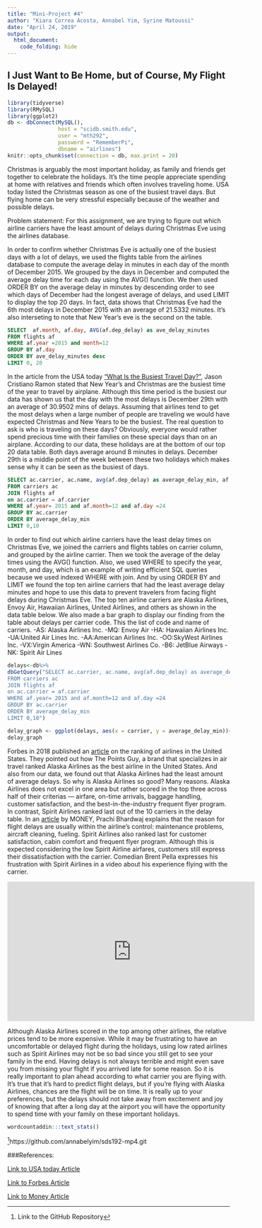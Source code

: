 ```yaml
---
title: "Mini-Project #4"
author: "Kiara Correa Acosta, Annabel Yim, Syrine Matoussi"
date: "April 24, 2019"
output:
  html_document:
    code_folding: hide
---
```

## I Just Want to Be Home, but of Course, My Flight Is Delayed!
```r
library(tidyverse)
library(RMySQL)
library(ggplot2)
db <- dbConnect(MySQL(), 
                host = "scidb.smith.edu", 
                user = "mth292", 
                password = "RememberPi", 
                dbname = "airlines")
knitr::opts_chunk$set(connection = db, max.print = 20)

```

Christmas is arguably the most important holiday, as family and friends get together to celebrate the holidays. It's the time people appreciate spending at home with relatives and friends which often involves traveling home. USA today listed the Christmas season as one of the busiest travel days. But flying home can be very stressful especially because of the weather and possible delays. 

Problem statement: For this assignment, we are trying to figure out which airline carriers have the least amount of delays during Christmas Eve using the airlines database. 

In order to confirm whether Christmas Eve is actually one of the busiest days with a lot of delays, we used the flights table from the airlines database to compute the average delay in minutes in each day of the month of December 2015. We grouped by the days in December and computed the average delay time for each day using the AVG() function. We then used ORDER BY on the average delay in minutes by descending order to see which days of December had the longest average of delays, and used LIMIT to display the top 20 days. In fact, data shows that Christmas Eve had the 6th most delays in December 2015 with an average of 21.5332 minutes. It's also interseting to note that New Year's eve is the second on the table. 


```sql
SELECT  af.month, af.day, AVG(af.dep_delay) as ave_delay_minutes
FROM flights af
WHERE af.year =2015 and month=12
GROUP BY af.day
ORDER BY ave_delay_minutes desc
LIMIT 0, 20
```

In the article from the USA today [“What Is the Busiest Travel Day?”](https://traveltips.usatoday.com/busiest-travel-day-108182.html), Jason Cristiano Ramon stated that New Year’s and Christmas are the busiest time of the year to travel by airplane. Although this time period is the busiest our data has shown us that the day with the most delays is December 29th with an average of 30.9502 mins of delays. Assuming that airlines tend to get the most delays when a large number of people are traveling we would have expected Christmas and New Years to be the busiest. The real question to ask is who is traveling on these days? Obviously, everyone would rather spend precious time with their families on these special days than on an airplane.  According to our data, these holidays are at the bottom of our top 20 data table. Both days average around 8 minutes in delays. December 29th is a middle point of the week between these two holidays which makes sense why it can be seen as the busiest of days.  
```sql
SELECT ac.carrier, ac.name, avg(af.dep_delay) as average_delay_min, af.year, af.month, af.day
FROM carriers ac
JOIN flights af
on ac.carrier = af.carrier
WHERE af.year= 2015 and af.month=12 and af.day =24
GROUP BY ac.carrier
ORDER BY average_delay_min
LIMIT 0,10
```
In order to find out which airline carriers have the least delay times on Christmas Eve, we joined the carriers and flights tables on carrier column, and grouped by the airline carrier. Then we took the average of the delay times using the AVG() function. Also, we used WHERE to specify the year, month, and day, which is an example of writing efficient SQL queries because we used indexed WHERE with join. And by using ORDER BY and LIMIT we found the top ten airline carriers that had the least average delay minutes and hope to use this data to prevent travelers from facing flight delays during Christmas Eve. The top ten airline carriers are Alaska Airlines, Envoy Air, Hawaiian Airlines, United Airlines, and others as shown in the data table below. We also made a bar graph to display our finding from the table about delays per carrier code. This the list of code and name of carriers.
-AS: Alaska Airlines Inc.
-MQ: Envoy Air
-HA: Hawaiian Airlines Inc.
-UA:United Air Lines Inc.
-AA:American Airlines Inc.
-OO:SkyWest Airlines Inc.
-VX:Virgin America
-WN: Southwest Airlines Co.
-B6: JetBlue Airways
-NK: Spirit Air Lines


```r
delays<-db%>%
dbGetQuery("SELECT ac.carrier, ac.name, avg(af.dep_delay) as average_delay_min, af.year, af.month, af.day
FROM carriers ac
JOIN flights af
on ac.carrier = af.carrier
WHERE af.year= 2015 and af.month=12 and af.day =24
GROUP BY ac.carrier
ORDER BY average_delay_min
LIMIT 0,10")
```

```r
delay_graph <- ggplot(delays, aes(x = carrier, y = average_delay_min))+ geom_bar(stat = "identity", width=0.7, fill="steelblue")+labs(y= "average delay in minutes")+labs(title="average delay in minutes per carrier")
delay_graph
```
Forbes in 2018 published an [article](https://www.forbes.com/sites/laurabegleybloom/2018/03/06/ranked-the-best-and-worst-airlines-in-america/#1ff18bf7e953) on the ranking of airlines in the United States. They pointed out how The Points Guy, a brand that specializes in air travel ranked Alaska Airlines as the best airline in the United States. And also from our data, we found out that Alaska Airlines had the least amount of average delays. So why is Alaska Airlines so good? Many reasons. Alaska Airlines does not excel in one area but rather scored in the top three across half of their criterias — airfare, on-time arrivals, baggage handling, customer satisfaction, and the best-in-the-industry frequent flyer program. In contrast, Spirit Airlines ranked last out of the 10 carriers in the delay table. In an [article](http://money.com/money/5455032/top-airlines-minimum-delays-holidays/) by MONEY, Prachi Bhardwaj explains that the reason for flight delays are usually within the airline’s control: maintenance problems, aircraft cleaning, fueling. Spirit Airlines also ranked last for customer satisfaction, cabin comfort and frequent flyer program. Although this is expected considering the low Spirit Airline airfares, customers still express their dissatisfaction with the carrier. Comedian Brent Pella expresses his frustration with Spirit Airlines in a video about his experience flying with the carrier.

<iframe width="560" height="315" src="https://www.youtube.com/embed/YvfYK0EEhK4" frameborder="0" allow="accelerometer; autoplay; encrypted-media; gyroscope; picture-in-picture" allowfullscreen></iframe>


Although Alaska Airlines scored in the top among other airlines, the relative prices tend to be more expensive. While it may be frustrating to have an uncomfortable or delayed flight during the holidays, using low rated airlines such as Spirit Airlines may not be so bad since you still get to see your family in the end. Having delays is not always terrible and might even save you from missing your flight if you arrived late for some reason. So it is really important to plan ahead according to what carrier you are flying with. It’s true that it’s hard to predict flight delays, but if you’re flying with Alaska Airlines, chances are the flight will be on time. It is really up to your preferences, but the delays should not take away from excitement and joy of knowing that after a long day at the airport you will have the opportunity to spend time with your family on these important holidays.


```r
wordcountaddin:::text_stats()
```


^[Link to the GitHub Repository]https://github.com/annabelyim/sds192-mp4.git

###References:

[Link to USA today Article](https://traveltips.usatoday.com/busiest-travel-day-108182.html)

[Link to Forbes Article](https://www.forbes.com/sites/laurabegleybloom/2018/03/06/ranked-the-best-and-worst-airlines-in-america/#1ff18bf7e953)

[Link to Money Article](http://money.com/money/5455032/top-airlines-minimum-delays-holidays/)
